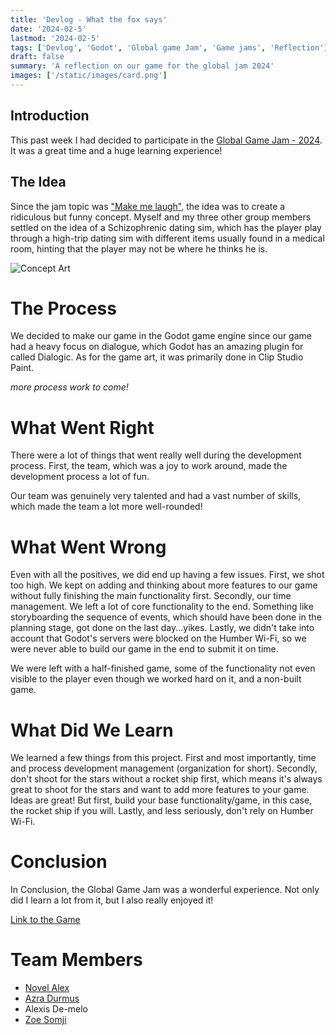 ```yaml
---
title: 'Devlog - What the fox says'
date: '2024-02-5'
lastmod: '2024-02-5'
tags: ['Devlog', 'Godot', 'Global game Jam', 'Game jams', 'Reflection']
draft: false
summary: 'A reflection on our game for the global jam 2024'
images: ['/static/images/card.png']
---
```


## Introduction

This past week I had decided to participate in the [Global Game Jam - 2024](https://globalgamejam.org/). It was a great time and a huge learning experience!

## The Idea

Since the jam topic was ["Make me laugh"](https://www.youtube.com/watch?v=_xPgv9ZAQSo), the idea was to create a ridiculous but funny concept. Myself and my three other group members settled on the idea of a Schizophrenic dating sim, which has the player play through a high-trip dating sim with different items usually found in a medical room, hinting that the player may not be where he thinks he is.

![Concept Art](/static/images/concept_art_ggj2024.jpg)

# The Process

We decided to make our game in the Godot game engine since our game had a heavy focus on dialogue, which Godot has an amazing plugin for called Dialogic. As for the game art, it was primarily done in Clip Studio Paint.

*more process work to come!*

# What Went Right

There were a lot of things that went really well during the development process. First, the team, which was a joy to work around, made the development process a lot of fun.

Our team was genuinely very talented and had a vast number of skills, which made the team a lot more well-rounded!

# What Went Wrong

Even with all the positives, we did end up having a few issues. First, we shot too high. We kept on adding and thinking about more features to our game without fully finishing the main functionality first. Secondly, our time management. We left a lot of core functionality to the end. Something like storyboarding the sequence of events, which should have been done in the planning stage, got done on the last day...yikes. Lastly, we didn't take into account that Godot's servers were blocked on the Humber Wi-Fi, so we were never able to build our game in the end to submit it on time.

We were left with a half-finished game, some of the functionality not even visible to the player even though we worked hard on it, and a non-built game.

# What Did We Learn

We learned a few things from this project. First and most importantly, time and process development management (organization for short). Secondly, don't shoot for the stars without a rocket ship first, which means it's always great to shoot for the stars and want to add more features to your game. Ideas are great! But first, build your base functionality/game, in this case, the rocket ship if you will. Lastly, and less seriously, don't rely on Humber Wi-Fi.

# Conclusion

In Conclusion, the Global Game Jam was a wonderful experience. Not only did I learn a lot from it, but I also really enjoyed it!


[Link to the Game](https://zoeeechu.itch.io/what-the-fox-said)

# Team Members

- [Novel Alex](https://github.com/novelalex)
- [Azra Durmus](https://www.instagram.com/kadreley_cadenza/)
- Alexis De-melo
- [Zoe Somji](https://github.com/zoeeechu)


